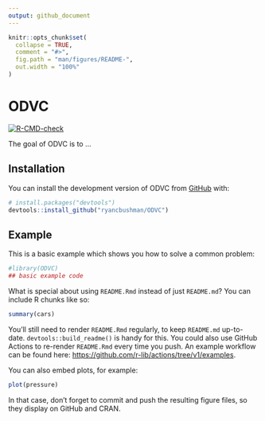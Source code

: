 ```yaml
---
output: github_document
---
```


<!-- README.md is generated from README.Rmd. Please edit that file -->

```r
knitr::opts_chunk$set(
  collapse = TRUE,
  comment = "#>",
  fig.path = "man/figures/README-",
  out.width = "100%"
)
```

# ODVC

<!-- badges: start -->
[![R-CMD-check](https://github.com/ryancbushman/ODVC/actions/workflows/R-CMD-check.yaml/badge.svg)](https://github.com/ryancbushman/ODVC/actions/workflows/R-CMD-check.yaml)
<!-- badges: end -->

The goal of ODVC is to ...

## Installation

You can install the development version of ODVC from [GitHub](https://github.com/) with:

``` r
# install.packages("devtools")
devtools::install_github("ryancbushman/ODVC")
```

## Example

This is a basic example which shows you how to solve a common problem:

```r
#library(ODVC)
## basic example code
```

What is special about using `README.Rmd` instead of just `README.md`? You can include R chunks like so:

```r
summary(cars)
```

You'll still need to render `README.Rmd` regularly, to keep `README.md` up-to-date. `devtools::build_readme()` is handy for this. You could also use GitHub Actions to re-render `README.Rmd` every time you push. An example workflow can be found here: <https://github.com/r-lib/actions/tree/v1/examples>.

You can also embed plots, for example:

```r
plot(pressure)
```

In that case, don't forget to commit and push the resulting figure files, so they display on GitHub and CRAN.
